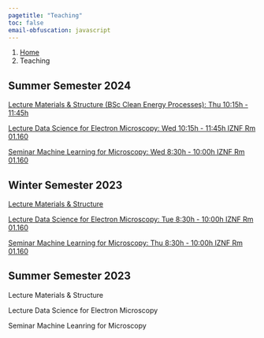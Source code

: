 ```yaml
---
pagetitle: "Teaching"
toc: false
email-obfuscation: javascript
---
```


```{=html}
<nav aria-label="breadcrumb">
  <ol class="breadcrumb">
    <li class="breadcrumb-item"><a href="index.html">Home</a></li>
    <li class="breadcrumb-item active" aria-current="page">Teaching</li>
  </ol>
</nav>
```
## Summer Semester 2024

[Lecture Materials & Structure (BSc Clean Energy Processes): Thu 10:15h - 11:45h](https://www.studon.fau.de/studon/goto.php?target=crs_5609585&client_id=StudOn)

[Lecture Data Science for Electron Microscopy: Wed 10:15h - 11:45h IZNF Rm 01.160](https://www.studon.fau.de/campo/course/421992)

[Seminar Machine Learning for Microscopy: Wed 8:30h - 10:00h IZNF Rm 01.160](https://www.studon.fau.de/campo/course/421966)

## Winter Semester 2023

[Lecture Materials & Structure](https://www.studon.fau.de/crs5223702_join.html)

[Lecture Data Science for Electron Microscopy: Tue 8:30h - 10:00h IZNF Rm 01.160](https://www.studon.fau.de/campo/course/401180)

[Seminar Machine Learning for Microscopy: Thu 8:30h - 10:00h IZNF Rm 01.160](https://www.studon.fau.de/campo/course/401181)

## Summer Semester 2023

Lecture Materials & Structure

Lecture Data Science for Electron Microscopy

Seminar Machine Leanring for Microscopy

